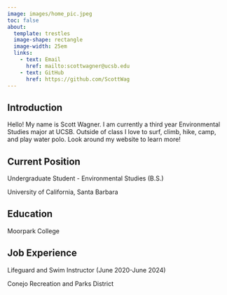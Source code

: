 ```yaml
---
image: images/home_pic.jpeg
toc: false
about:
  template: trestles
  image-shape: rectangle
  image-width: 25em
  links: 
    - text: Email
      href: mailto:scottwagner@ucsb.edu
    - text: GitHub
      href: https://github.com/ScottWag
---
```


## Introduction

Hello! My name is Scott Wagner. I am currently a third year Environmental Studies major at UCSB. Outside of class I love to surf, climb, hike, camp, and play water polo. Look around my website to learn more!


## Current Position

Undergraduate Student - Environmental Studies (B.S.)

University of California, Santa Barbara

## Education

Moorpark College

## Job Experience

Lifeguard and Swim Instructor (June 2020-June 2024)

Conejo Recreation and Parks District   



